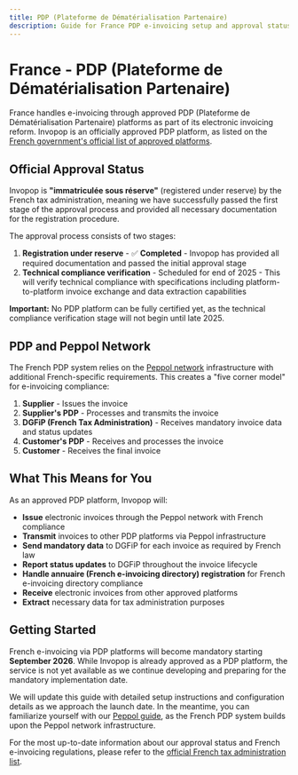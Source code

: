 ```yaml
---
title: PDP (Plateforme de Dématérialisation Partenaire)
description: Guide for France PDP e-invoicing setup and approval status
---
```


# France - PDP (Plateforme de Dématérialisation Partenaire)

France handles e-invoicing through approved PDP (Plateforme de Dématérialisation Partenaire) platforms as part of its electronic invoicing reform. Invopop is an officially approved PDP platform, as listed on the [French government's official list of approved platforms](https://www.impots.gouv.fr/liste-des-plateformes-agreees-immatriculees-sous-reserve).

## Official Approval Status

Invopop is **"immatriculée sous réserve"** (registered under reserve) by the French tax administration, meaning we have successfully passed the first stage of the approval process and provided all necessary documentation for the registration procedure.

The approval process consists of two stages:

1. **Registration under reserve** - ✅ **Completed** - Invopop has provided all required documentation and passed the initial approval stage
2. **Technical compliance verification** - Scheduled for end of 2025 - This will verify technical compliance with specifications including platform-to-platform invoice exchange and data extraction capabilities

**Important:** No PDP platform can be fully certified yet, as the technical compliance verification stage will not begin until late 2025.

## PDP and Peppol Network

The French PDP system relies on the [Peppol network](/guides/features/peppol) infrastructure with additional French-specific requirements. This creates a "five corner model" for e-invoicing compliance:

1. **Supplier** - Issues the invoice
2. **Supplier's PDP** - Processes and transmits the invoice
3. **DGFiP (French Tax Administration)** - Receives mandatory invoice data and status updates
4. **Customer's PDP** - Receives and processes the invoice
5. **Customer** - Receives the final invoice

## What This Means for You

As an approved PDP platform, Invopop will:

- **Issue** electronic invoices through the Peppol network with French compliance
- **Transmit** invoices to other PDP platforms via Peppol infrastructure
- **Send mandatory data** to DGFiP for each invoice as required by French law
- **Report status updates** to DGFiP throughout the invoice lifecycle
- **Handle annuaire (French e-invoicing directory) registration** for French e-invoicing directory compliance  
- **Receive** electronic invoices from other approved platforms
- **Extract** necessary data for tax administration purposes

## Getting Started

French e-invoicing via PDP platforms will become mandatory starting **September 2026**. While Invopop is already approved as a PDP platform, the service is not yet available as we continue developing and preparing for the mandatory implementation date.

We will update this guide with detailed setup instructions and configuration details as we approach the launch date. In the meantime, you can familiarize yourself with our [Peppol guide](/guides/features/peppol), as the French PDP system builds upon the Peppol network infrastructure.

For the most up-to-date information about our approval status and French e-invoicing regulations, please refer to the [official French tax administration list](https://www.impots.gouv.fr/liste-des-plateformes-agreees-immatriculees-sous-reserve).
